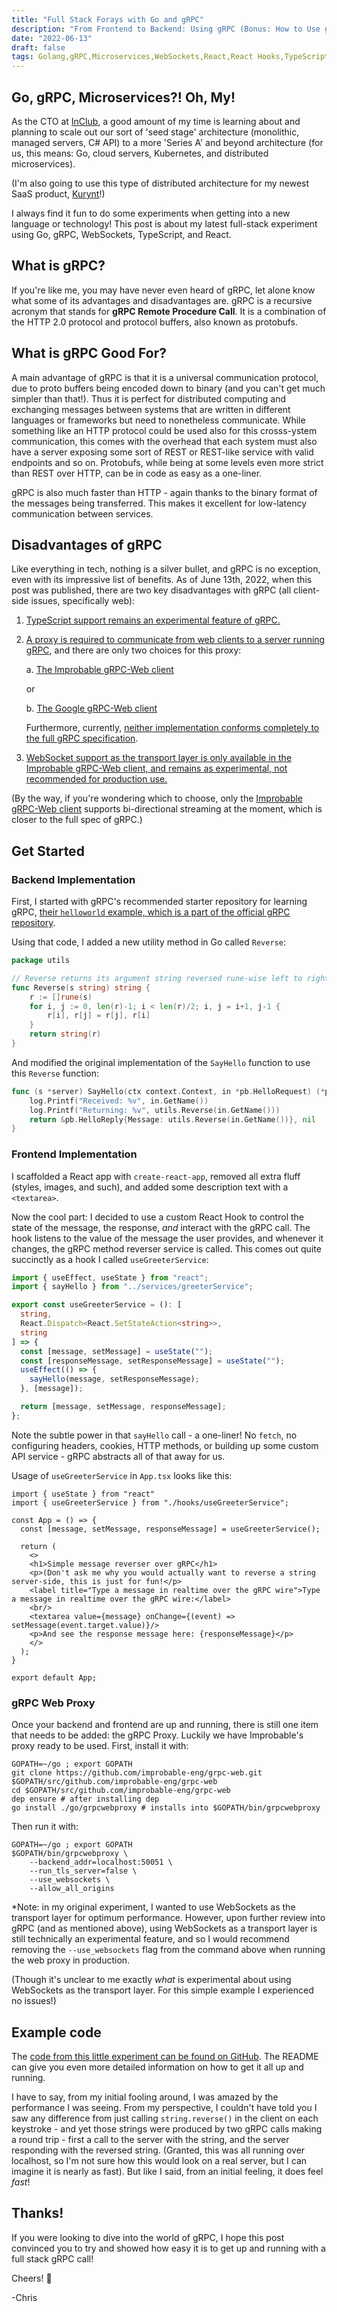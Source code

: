 ```yaml
---
title: "Full Stack Forays with Go and gRPC"
description: "From Frontend to Backend: Using gRPC (Bonus: How to Use gRPC with React Hooks!)"
date: "2022-06-13"
draft: false
tags: Golang,gRPC,Microservices,WebSockets,React,React Hooks,TypeScript,Cloud Architecture
---
```


## Go, gRPC, Microservices?! Oh, My!

As the CTO at [InClub](https://inclub-app.com), a good amount of my time is learning about and planning to scale out our sort of 'seed stage' architecture (monolithic, managed servers, C# API) to a more 'Series A' and beyond architecture (for us, this means: Go, cloud servers, Kubernetes, and distributed microservices). 

(I'm also going to use this type of distributed architecture for my newest SaaS product, [Kurynt](https://kurynt.com/)!)

I always find it fun to do some experiments when getting into a new language or technology! This post is about my latest full-stack experiment using Go, gRPC, WebSockets, TypeScript, and React.

## What is gRPC?

If you're like me, you may have never even heard of gRPC, let alone know what some of its advantages and disadvantages are. gRPC is a recursive acronym that stands for **gRPC Remote Procedure Call**. It is a combination of the HTTP 2.0 protocol and protocol buffers, also known as protobufs.

## What is gRPC Good For?

A main advantage of gRPC is that it is a universal communication protocol, due to proto buffers being encoded down to binary (and you can't get much simpler than that!). Thus it is perfect for distributed computing and exchanging messages between systems that are written in different languages or frameworks but need to nonetheless communicate. While something like an HTTP protocol could be used also for this crosss-ystem communication, this comes with the overhead that each system must also have a server exposing some sort of REST or REST-like service with valid endpoints and so on. Protobufs, while being at some levels even more strict than REST over HTTP, can be in code as easy as a one-liner.

gRPC is also much faster than HTTP - again thanks to the binary format of the messages being transferred. This makes it excellent for low-latency communication between services.

## Disadvantages of gRPC

Like everything in tech, nothing is a silver bullet, and gRPC is no exception, even with its impressive list of benefits. As of June 13th, 2022, when this post was published, there are two key disadvantages with gRPC (all client-side issues, specifically web):

1. [TypeScript support remains an experimental feature of gRPC.](https://github.com/grpc/grpc-web/blob/master/doc/roadmap.md)
2. [A proxy is required to communicate from web clients to a server running gRPC](https://grpc.io/blog/state-of-grpc-web/), and there are only two choices for this proxy: 
    
    a. [The Improbable gRPC-Web client](https://github.com/improbable-eng/grpc-web/tree/master/client/grpc-web)
    
    or
    
    b. [The Google gRPC-Web client](https://github.com/grpc/grpc-web/tree/master/javascript/net/grpc/web)
    
    Furthermore, currently, [neither implementation conforms completely to the full gRPC specification](https://grpc.io/blog/state-of-grpc-web).
3. [WebSocket support as the transport layer is only available in the Improbable gRPC-Web client, and remains as experimental, not recommended for production use.](https://grpc.io/blog/state-of-grpc-web/)

(By the way, if you're wondering which to choose, only the [Improbable gRPC-Web client](https://github.com/grpc/grpc-web/tree/master/javascript/net/grpc/web) supports bi-directional streaming at the moment, which is closer to the full spec of gRPC.)

## Get Started

### Backend Implementation

First, I started with gRPC's recommended starter repository for learning gRPC, [their `helloworld` example, which is a part of the official gRPC repository](https://github.com/grpc/grpc-go/tree/master/examples/helloworld). 

Using that code, I added a new utility method in Go called `Reverse`:

```go
package utils

// Reverse returns its argument string reversed rune-wise left to right.
func Reverse(s string) string {
	r := []rune(s)
	for i, j := 0, len(r)-1; i < len(r)/2; i, j = i+1, j-1 {
		r[i], r[j] = r[j], r[i]
	}
	return string(r)
}
```

And modified the original implementation of the `SayHello` function to use this `Reverse` function:

```go
func (s *server) SayHello(ctx context.Context, in *pb.HelloRequest) (*pb.HelloReply, error) {
	log.Printf("Received: %v", in.GetName())
	log.Printf("Returning: %v", utils.Reverse(in.GetName()))
	return &pb.HelloReply{Message: utils.Reverse(in.GetName())}, nil
}
```

### Frontend Implementation

I scaffolded a React app with `create-react-app`, removed all extra fluff (styles, images, and such), and added some description text with a `<textarea>`.

Now the cool part: I decided to use a custom React Hook to control the state of the message, the response, _and_ interact with the gRPC call. The hook listens to the value of the message the user provides, and whenever it changes, the gRPC method reverser service is called. This comes out quite succinctly as a hook I called `useGreeterService`:

```ts
import { useEffect, useState } from "react";
import { sayHello } from "../services/greeterService";

export const useGreeterService = (): [
  string,
  React.Dispatch<React.SetStateAction<string>>,
  string
] => {
  const [message, setMessage] = useState("");
  const [responseMessage, setResponseMessage] = useState("");
  useEffect(() => {
    sayHello(message, setResponseMessage);
  }, [message]);

  return [message, setMessage, responseMessage];
};
```

Note the subtle power in that `sayHello` call - a one-liner! No `fetch`, no configuring headers, cookies, HTTP methods, or building up some custom API service - gRPC abstracts all of that away for us.

Usage of `useGreeterService` in `App.tsx` looks like this:

```tsx
import { useState } from "react"
import { useGreeterService } from "./hooks/useGreeterService";

const App = () => {
  const [message, setMessage, responseMessage] = useGreeterService();
  
  return (
    <>
    <h1>Simple message reverser over gRPC</h1>
    <p>(Don't ask me why you would actually want to reverse a string server-side, this is just for fun!</p>
    <label title="Type a message in realtime over the gRPC wire">Type a message in realtime over the gRPC wire:</label>
    <br/>
    <textarea value={message} onChange={(event) => setMessage(event.target.value)}/>
    <p>And see the response message here: {responseMessage}</p>
    </>
  );
}

export default App;
```

### gRPC Web Proxy

Once your backend and frontend are up and running, there is still one item that needs to be added: the gRPC Proxy. Luckily we have Improbable's proxy ready to be used. First, install it with:

```shell
GOPATH=~/go ; export GOPATH
git clone https://github.com/improbable-eng/grpc-web.git $GOPATH/src/github.com/improbable-eng/grpc-web
cd $GOPATH/src/github.com/improbable-eng/grpc-web
dep ensure # after installing dep
go install ./go/grpcwebproxy # installs into $GOPATH/bin/grpcwebproxy
```

Then run it with:

```shell
GOPATH=~/go ; export GOPATH
$GOPATH/bin/grpcwebproxy \
    --backend_addr=localhost:50051 \
    --run_tls_server=false \
    --use_websockets \
    --allow_all_origins
```

*Note: in my original experiment, I wanted to use WebSockets as the transport layer for optimum performance. However, upon further review into gRPC (and as mentioned above), using WebSockets as a transport layer is still technically an experimental feature, and so I would recommend removing the `--use_websockets` flag from the command above when running the web proxy in production. 

(Though it's unclear to me exactly _what_ is experimental about using WebSockets as the transport layer. For this simple example I experienced no issues!)

## Example code

The [code from this little experiment can be found on GitHub](https://github.com/princefishthrower/grpc-go-react-typescript). The README can give you even more detailed information on how to get it all up and running. 

I have to say, from my initial fooling around, I was amazed by the performance I was seeing. From my perspective, I couldn't have told you I saw any difference from just calling `string.reverse()` in the client on each keystroke - and yet those strings were produced by two gRPC calls making a round trip - first a call to the server with the string, and the server responding with the reversed string. (Granted, this was all running over localhost, so I'm not sure how this would look on a real server, but I can imagine it is nearly as fast). But like I said, from an initial feeling, it does feel _fast_!

## Thanks!

If you were looking to dive into the world of gRPC, I hope this post convinced you to try and showed how easy it is to get up and running with a full stack gRPC call!

Cheers! 🍻

-Chris